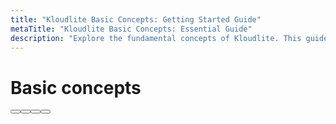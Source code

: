 ```yaml
---
title: "Kloudlite Basic Concepts: Getting Started Guide"  
metaTitle: "Kloudlite Basic Concepts: Essential Guide"
description: "Explore the fundamental concepts of Kloudlite. This guide provides an overview of key principles, including environments, workspaces, and networking, to help you get started with Kloudlite's development platform."
---
```



# Basic concepts

<div className="wb-flex wb-flex-col wb-gap-lg wb-py-xl">
    <Button
      variant="primary-plain"
      content="Workspaces"
      to="/docs/basic-concepts/workspaces"
      toLabel="href"
      linkComponent={Link}
    />
    <Button
      variant="primary-plain"
      content="Environmets"
      to="/docs/basic-concepts/environments"
      toLabel="href"
      linkComponent={Link}
    />
    <Button
      variant="primary-plain"
      content="Development Loop"
      to="/docs/basic-concepts/development-loop"
      toLabel="href"
      linkComponent={Link}
    />
    <Button
      variant="primary-plain"
      content="Remote Local"
      to="/docs/basic-concepts/remote-local"
      toLabel="href"
      linkComponent={Link}
    />
</div>
